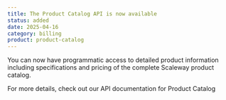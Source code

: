 ```yaml
---
title: The Product Catalog API is now available
status: added
date: 2025-04-16
category: billing
product: product-catalog
---
```


You can now have programmatic access to detailed product information including specifications and pricing of the complete Scaleway product catalog.

For more details, check out our API documentation for <Link to=https://www.scaleway.com/en/developers/api/product-catalog/public-catalog-api/>Product Catalog</Link>

